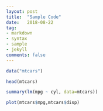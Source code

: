 ```yaml
---
layout: post
title:  "Sample Code"
date:   2018-08-22
tag:
- markdown 
- syntax
- sample
- jekyll
comments: false
---
```


```r

data("mtcars")

head(mtcars)


```

```r
summary(lm(mpg ~ cyl, data=mtcars))

```


```r
plot(mtcars$mpg,mtcars$disp)
```


